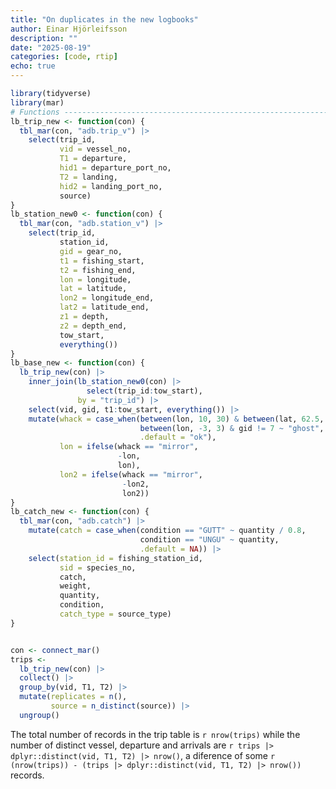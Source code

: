 ```yaml
---
title: "On duplicates in the new logbooks"
author: Einar Hjörleifsson
description: ""
date: "2025-08-19"
categories: [code, rtip]
echo: true
---
```


```r
library(tidyverse)
library(mar)
# Functions --------------------------------------------------------------------
lb_trip_new <- function(con) {
  tbl_mar(con, "adb.trip_v") |> 
    select(trip_id, 
           vid = vessel_no,
           T1 = departure,
           hid1 = departure_port_no,
           T2 = landing,
           hid2 = landing_port_no,
           source)
}
lb_station_new0 <- function(con) {
  tbl_mar(con, "adb.station_v") |> 
    select(trip_id,
           station_id,
           gid = gear_no,
           t1 = fishing_start,
           t2 = fishing_end,
           lon = longitude,
           lat = latitude,
           lon2 = longitude_end,
           lat2 = latitude_end,
           z1 = depth,
           z2 = depth_end,
           tow_start,
           everything())
}
lb_base_new <- function(con) {
  lb_trip_new(con) |> 
    inner_join(lb_station_new0(con) |> 
                 select(trip_id:tow_start),
               by = "trip_id") |> 
    select(vid, gid, t1:tow_start, everything()) |> 
    mutate(whack = case_when(between(lon, 10, 30) & between(lat, 62.5, 67.6) ~ "mirror",
                             between(lon, -3, 3) & gid != 7 ~ "ghost",
                             .default = "ok"),
           lon = ifelse(whack == "mirror",
                        -lon,
                        lon),
           lon2 = ifelse(whack == "mirror",
                         -lon2,
                         lon2))
}
lb_catch_new <- function(con) {
  tbl_mar(con, "adb.catch") |> 
    mutate(catch = case_when(condition == "GUTT" ~ quantity / 0.8,
                             condition == "UNGU" ~ quantity,
                             .default = NA)) |> 
    select(station_id = fishing_station_id,
           sid = species_no, 
           catch, 
           weight, 
           quantity, 
           condition, 
           catch_type = source_type)
}


con <- connect_mar()
trips <- 
  lb_trip_new(con) |> 
  collect() |> 
  group_by(vid, T1, T2) |> 
  mutate(replicates = n(),
         source = n_distinct(source)) |> 
  ungroup()
```


The total number of records in the trip table is `r nrow(trips)` while the number of distinct vessel, departure and arrivals are `r trips |> dplyr::distinct(vid, T1, T2) |> nrow()`, a diference of some `r (nrow(trips)) - (trips |> dplyr::distinct(vid, T1, T2) |> nrow())` records.

